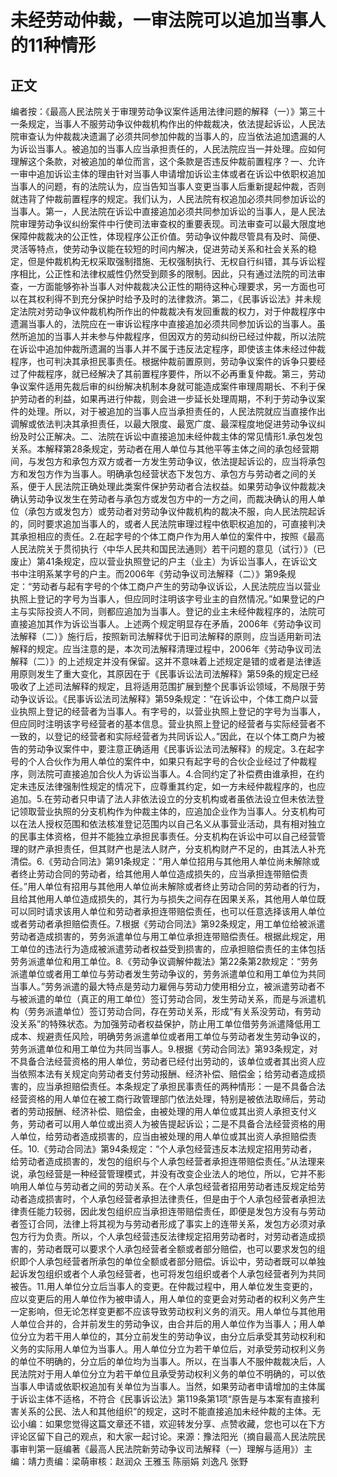 # 未经劳动仲裁，一审法院可以追加当事人的11种情形
## 正文
编者按：《最高人民法院关于审理劳动争议案件适用法律问题的解释（一）》第三十一条规定，当事人不服劳动争议仲裁机构作出的仲裁裁决，依法提起诉讼，人民法院审查认为仲裁裁决遗漏了必须共同参加仲裁的当事人的，应当依法追加遗漏的人为诉讼当事人。被追加的当事人应当承担责任的，人民法院应当一并处理。应如何理解这个条款，对被追加的单位而言，这个条款是否违反仲裁前置程序？一、允许一审中追加诉讼主体的理由针对当事人申请增加诉讼主体或者在诉讼中依职权追加当事人的问题，有的法院认为，应当告知当事人变更当事人后重新提起仲裁，否则就违背了仲裁前置程序的规定。我们认为，人民法院有权追加必须共同参加诉讼的当事人。第一，人民法院在诉讼中直接追加必须共同参加诉讼的当事人，是人民法院审理劳动争议纠纷案件中行使司法审查权的重要表现。司法审查可以最大限度地保障仲裁裁决的公正性，体现程序公正价值。劳动争议仲裁尽管具有及时、简便、灵活等特点，使劳动争议能在较短的时间内解决，促进劳动关系和社会关系的稳定，但是仲裁机构无权采取强制措施、无权强制执行、无权自行纠错，其与诉讼程序相比，公正性和法律权威性仍然受到颇多的限制。因此，只有通过法院的司法审查，一方面能够弥补当事人对仲裁裁决公正性的期待这种心理要求，另一方面也可以在其权利得不到充分保护时给予及时的法律救济。第二，《民事诉讼法》并未规定法院对劳动争议仲裁机构所作出的仲裁裁决有发回重裁的权力，对于仲裁程序中遗漏当事人的，法院应在一审诉讼程序中直接追加必须共同参加诉讼的当事人。虽然所追加的当事人并未参与仲裁程序，但因双方的劳动纠纷已经过仲裁，所以法院在诉讼中追加仲裁所遗漏的当事人并不属于违反法定程序，即使该主体未经过仲裁程序，也可判决其承担民事责任。根据仲裁前置原则，劳动争议案件的诉争只要经过了仲裁程序，就已经解决了其前置程序要件，所以不必再重复仲裁。第三，劳动争议案件适用先裁后审的纠纷解决机制本身就可能造成案件审理周期长、不利于保护劳动者的利益，如果再进行仲裁，则会进一步延长处理周期，不利于劳动争议案件的处理。所以，对于被追加的当事人应当承担责任的，人民法院就应当直接作出调解或依法判决其承担责任，以最大限度、最宽广度、最深程度地促进劳动争议纠纷及时公正解决。二、法院在诉讼中直接追加未经仲裁主体的常见情形1.承包发包关系。本解释第28条规定，劳动者在用人单位与其他平等主体之间的承包经营期间，与发包方和承包方双方或者一方发生劳动争议，依法提起诉讼的，应当将承包方和发包方作为当事人。明确承包经营状态下发包方、承包方与劳动者之间的关系，便于人民法院正确处理此类案件保护劳动者合法权益。如果劳动争议仲裁裁决确认劳动争议发生在劳动者与承包方或发包方中的一方之间，而裁决确认的用人单位（承包方或发包方）或劳动者对劳动争议仲裁机构的裁决不服，向人民法院起诉的，同时要求追加当事人的，或者人民法院审理过程中依职权追加的，可直接判决其承担相应的责任。2.在起字号的个体工商户作为用人单位的案件中，按照《最高人民法院关于贯彻执行〈中华人民共和国民法通则〉若干问题的意见（试行）》（已废止）第41条规定，应以营业执照登记的户主（业主）为诉讼当事人，在诉讼文书中注明系某字号的户主。而2006年《劳动争议司法解释（二）》第9条规定：“劳动者与起有字号的个体工商户产生的劳动争议诉讼，人民法院应当以营业执照上登记的字号为当事人，但应同时注明该字号业主的自然情况。”如果登记的户主与实际投资人不同，则都应追加为当事人。登记的业主未经仲裁程序的，法院可直接追加其作为诉讼当事人。上述两个规定明显存在矛盾，2006年《劳动争议司法解释（二）》施行后，按照新司法解释优于旧司法解释的原则，应当适用新司法解释的规定。应当注意的是，本次司法解释清理过程中，2006年《劳动争议司法解释（二）》的上述规定并没有保留。这并不意味着上述规定是错的或者是法律适用原则发生了重大变化，其原因在于《民事诉讼法司法解释》第59条的规定已经吸收了上述司法解释的规定，且将适用范围扩展到整个民事诉讼领域，不局限于劳动争议诉讼。《民事诉讼法司法解释》第59条规定：“在诉讼中，个体工商户以营业执照上登记的经营者为当事人。有字号的，以营业执照上登记的字号为当事人，但应同时注明该字号经营者的基本信息。营业执照上登记的经营者与实际经营者不一致的，以登记的经营者和实际经营者为共同诉讼人。”因此，在以个体工商户为被告的劳动争议案件中，要注意正确适用《民事诉讼法司法解释》的规定。3.在起字号的个人合伙作为用人单位的案件中，如果只有起字号的合伙企业经过了仲裁程序，则法院可直接追加合伙人为诉讼当事人。4.合同约定了补偿费由谁承担，在约定未违反法律强制性规定的情况下，应尊重其约定，如一方未经仲裁程序的，也应追加。5.在劳动者只申请了法人非依法设立的分支机构或者虽依法设立但未依法登记领取营业执照的分支机构作为仲裁主体的，应追加企业作为当事人。分支机构可以在法人授权范围和依法核准登记范围内以自己名义从事营业活动，具有相对独立的民事主体资格，但并不能独立承担民事责任。分支机构在诉讼中可以自己经营管理的财产承担责任，但其财产也是法人财产，分支机构财产不足的，由其法人补充清偿。6.《劳动合同法》第91条规定：“用人单位招用与其他用人单位尚未解除或者终止劳动合同的劳动者，给其他用人单位造成损失的，应当承担连带赔偿责任。”用人单位有招用与其他用人单位尚未解除或者终止劳动合同的劳动者的行为，且给其他用人单位造成损失的，其行为与损失之间存在因果关系，其他用人单位既可以同时请求该用人单位和劳动者承担连带赔偿责任，也可以任意选择该用人单位或者劳动者承担赔偿责任。7.根据《劳动合同法》第92条规定，用工单位给被派遣劳动者造成损害的，劳务派遣单位与用工单位承担连带赔偿责任。根据此规定，用工单位的违法行为造成被派遣劳动者权益受到损害的，应承担赔偿责任的主体包括劳务派遣单位和用工单位。8.《劳动争议调解仲裁法》第22条第2款规定：“劳务派遣单位或者用工单位与劳动者发生劳动争议的，劳务派遣单位和用工单位为共同当事人。”劳务派遣的最大特点是劳动力雇佣与劳动力使用相分立，被派遣劳动者不与被派遣的单位（真正的用工单位）签订劳动合同，发生劳动关系，而是与派遣机构（劳务派遣单位）签订劳动合同，存在劳动关系，形成“有关系没劳动，有劳动没关系”的特殊状态。为加强劳动者权益保护，防止用工单位借劳务派遣降低用工成本、规避责任风险，明确劳务派遣单位或者用工单位与劳动者发生劳动争议的，劳务派遣单位和用工单位为共同当事人。9.根据《劳动合同法》第93条规定，对不具备合法经营资格的用人单位，劳动者已经付出劳动的，该单位或者其出资人应当依照本法有关规定向劳动者支付劳动报酬、经济补偿、赔偿金；给劳动者造成损害的，应当承担赔偿责任。本条规定了承担民事责任的两种情形：一是不具备合法经营资格的用人单位在被工商行政管理部门依法处理，特别是被依法取缔后，劳动者的劳动报酬、经济补偿、赔偿金，由被处理的用人单位或其出资人承担支付义务，劳动者可以用人单位或出资人为被告提起诉讼；二是不具备合法经营资格的用人单位，给劳动者造成损害的，应当由被处理的用人单位或其出资人承担赔偿责任。10.《劳动合同法》第94条规定：“个人承包经营违反本法规定招用劳动者，给劳动者造成损害的，发包的组织与个人承包经营者承担连带赔偿责任。”从法理来说，承包经营是一种经营管理模式，并没有改变企业法人的地位，所以，它并不影响用人单位与劳动者之间的劳动关系。在个人承包经营者招用劳动者违反规定给劳动者造成损害时，个人承包经营者承担法律责任，但是由于个人承包经营者承担法律责任能力较弱，因此发包组织应当承担连带赔偿责任，即便是发包方没有与劳动者签订合同，法律上将其视为与劳动者形成了事实上的连带关系，发包方必须对承包方行为负责。所以，个人承包经营违反法律规定招用劳动者时，对劳动者造成损害的，劳动者既可以要求个人承包经营者全额或者部分赔偿，也可以要求发包的组织即个人承包经营者所承包的单位全额或者部分赔偿。诉讼中，劳动者既可以单独起诉发包组织或者个人承包经营者，也可将发包组织或者个人承包经营者列为共同被告。11.用人单位分立后当事人的变更。在仲裁过程中，用人单位发生变更的，应以变更后的用人单位作为被申请人，用人单位的变更会对劳动者的权利义务产生一定影响，但无论怎样变更都不应该导致劳动权利义务的消灭。用人单位与其他用人单位合并的，合并前发生的劳动争议，由合并后的用人单位作为当事人；用人单位分立为若干用人单位的，其分立前发生的劳动争议，由分立后承受其劳动权利和义务的实际用人单位为当事人。用人单位分立为若干单位后，对承受劳动权利义务的单位不明确的，分立后的单位均为当事人。所以，在当事人不服仲裁裁决后，人民法院对于用人单位分立为若干单位且承受劳动权利义务的单位不明确的，可以依当事人申请或依职权追加有关单位为当事人。当然，如果劳动者申请增加的主体属于诉讼主体不适格，不符合《民事诉讼法》第119条第1项“原告是与本案有直接利害关系的公民、法人和其他组织”的规定，这时不能直接追加未经仲裁的主体。无讼小编：如果您觉得这篇文章还不错，欢迎转发分享、点赞收藏，您也可以在下方评论区留下自己的观点，和大家一起讨论。来源：豫法阳光（摘自最高人民法院民事审判第一庭编著《最高人民法院新劳动争议司法解释（一）理解与适用》）主编：靖力责编：梁萌审核：赵润众 王雅玉 陈丽娟 刘逸凡 张野